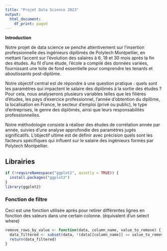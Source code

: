```yaml
---
title: "Projet Data Science 2023"
output:
  html_document:
    df_print: paged
---
```



**Introduction**

Notre projet de data science se penche attentivement sur l'insertion professionnelle des ingénieurs diplômés de Polytech Montpellier, en mettant l'accent sur l'évolution des salaires à 6, 18 et 30 mois après la fin des études. Au fil d'une étude, l'école a compilé des données variées, fournissant une toile de fond essentielle pour comprendre les tenants et aboutissants post-diplôme.

Notre objectif central est de répondre à une question pratique : quels sont les paramètres qui impactent le salaire des diplômés à la sortie des études ? Pour cela, nous analyserons plusieurs variables telles que les filières d'études, les pays d'exercice professionnel, l'année d'obtention du diplôme, la localisation en France, le secteur d'emploi (privé ou public), le type d'entreprises, le genre des diplômés, ainsi que leurs responsabilités professionnelles.

Notre méthodologie consiste à réaliser des études de corrélation année par année, suivies d'une analyse approfondie des paramètres jugés significatifs. L'objectif ultime est de définir avec précision quels sont les facteurs spécifiques qui influent sur le salaire des ingénieurs formés par Polytech Montpellier.

## Librairies

```r
if (!requireNamespace("ggplot2", quietly = TRUE)) {
  install.packages("ggplot2")
}
library(ggplot2)
```

### Fonction de filtre 
Ceci est une fonction utilisée après pour retirer différentes lignes en fonction des valeurs dans une certain colonne. (équivalent d'un select where)
```r
remove_rows_by_value <- function(data, column_name, value_to_remove) {
  data_filtered <- subset(data, !(data[[column_name]] == value_to_remove))
  return(data_filtered)
}
```